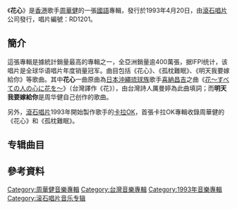 {{Unreferenced|time=2022-01-03T06:15:57+00:00}}
{{Infobox album <!-- See Wikipedia:WikiProject_Albums -->
| name       = 花心
| type       = [[專輯|專輯]]
| artist     = [[周華健|周華健]]
| cover      = 1993-花心.jpg
| released   = 1993年4月20日
| recorded   = 1992年－1993年
| genre      = [[國語流行音樂|國語流行音樂]]
| length     = 
| label      = [[滾石唱片|滾石唱片]]
<!-- 未知參數 | number     = RD1201 -->
| producer   = 
| prev_title = [[I_Remember|I Remember]]
| prev_year  = 1992
| next_title = [[Songs_of_Birds|Songs of Birds]]
| next_year  = 1994
}}
《'''花心'''》是[[香港|香港]]歌手[[周華健|周華健]]的一張[[國語|國語]]專輯，發行於1993年4月20日，由[[滾石唱片|滾石唱片]]公司發行，唱片編號：RD1201。

==簡介==
這張專輯是據統計銷量最高的專輯之一，全亞洲銷量逾400萬張，据IFPI统计，该唱片是全球华语唱片年度销量冠军。曲目包括《花心》、《孤枕難眠》、《明天我要嫁給你》等歌曲。其中'''花心'''一曲原曲為[[日本|日本]][[沖繩|沖繩]][[琉球族|琉球族]]歌手[[喜納昌吉|喜納昌吉]]之曲《[[花〜人心皆向花〜|花〜すべての人の心に花を〜]]》（台灣譯作《花》），由台灣詩人厲曼婷為此曲填詞；而'''明天我要嫁給你'''是周华健自己创作的歌曲。

另外，[[滾石唱片|滾石唱片]]1993年開始製作歌手的[[卡拉OK|卡拉OK]]，首張卡拉OK專輯收錄周華健的《花心》和《孤枕難眠》。

== 专辑曲目 ==

{{Tracklist/common
| headline = 
| aa = 	
| an = 
| extra_column =

| title1 = 只有你
| note1 = 
| music1 = [[童安格|童安格]]
| lyrics1 = [[武雄|武雄]]<br>詹德茂
| arranger1 = [[洪敬堯|洪敬堯]]
| longnote1 =
| extra1 = 
| length1 = 

| title2 = 孤枕难眠
| note2 = 
| music2 = [[劉志宏|劉志宏]]
| lyrics2 = 劉志宏
| arranger2 = 洪敬堯
| longnote2 =
| extra2 = 
| length2 = 

| title3 = 花心
| note3 = 
| music3 = [[喜納昌吉|喜納昌吉]]
| lyrics3 = 厲曼婷
| arranger3 = 鮑比達
| longnote3 = 翻唱自喜纳昌吉《花〜すべての人の心に花を〜》
| extra3 = 
| length3 =

| title4 = 一次一次
| note4 = 
| music4 = 洪敬堯
| lyrics4 = 詹德茂<br>周華健
| arranger4 = 洪敬堯
| longnote4 = 
| extra4 = 
| length4 = 

| title5 = 家
| note5 = 
| music5 = 羅大佑
| lyrics5 = 羅大佑
| arranger5 = 鮑比達
| longnote5 = 原唱[[羅大佑|羅大佑]]，收錄於羅大佑個人專輯《家》
| extra5 = 
| length5 =

| title6 = 你要的男人是那一種
| note6 = 
| music6 = [[李宗盛|李宗盛]]<br>劉志宏
| lyrics6 = 李宗盛
| arranger6 = Robbie
| longnote6 =
| extra6 = 
| length6 = 

| title7 = 明天我要嫁給你
| note7 = 
| music7 = 周華健
| lyrics7 = 周華健
| arranger7 = 江建民
| longnote7 = 
| extra7 = 
| length7 = 

| title8 = 飛
| note8 = 
| music8 = 周華健
| lyrics8 = 武雄
| arranger8 = Robbie
| longnote8 = 女声: 唐懿琴
| extra8 = 
| length8 = 

| title9 = 有一個朋友是你
| note9 = 
| music9 = 劉志宏
| lyrics9 = 娃娃
| arranger9 = Robbie
| longnote9 = 
| extra9 = 
| length9 = 

| title10 = 我是誰
| note10 = 
| music10 = 劉哲維
| lyrics10 = 丁曉雯
| arranger10 = Robbie
| longnote10 = 
| extra10 = 
| length10 = 
}}

==參考資料==
{{reflist}}

[[Category:周華健音樂專輯|Category:周華健音樂專輯]]
[[Category:台灣音樂專輯|Category:台灣音樂專輯]]
[[Category:1993年音樂專輯|Category:1993年音樂專輯]]
[[Category:滚石唱片音乐专辑|Category:滚石唱片音乐专辑]]
